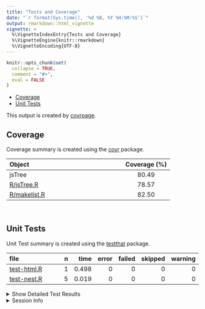 ```yaml
---
title: "Tests and Coverage"
date: "`r format(Sys.time(), '%d %B, %Y %H:%M:%S')`"
output: rmarkdown::html_vignette
vignette: >
  %\VignetteIndexEntry{Tests and Coverage}
  %\VignetteEngine{knitr::rmarkdown}
  %\VignetteEncoding{UTF-8}
---
```

  
```r
knitr::opts_chunk$set(
  collapse = TRUE,
  comment = "#>",
  eval = FALSE
)
```

<!--- Placeholder for tests/README.md Do Not Edit--->
-   [Coverage](#coverage)
-   [Unit Tests](#unit-tests)

This output is created by
[covrpage](https://github.com/yonicd/covrpage).

## Coverage

Coverage summary is created using the
[covr](https://github.com/r-lib/covr) package.

| Object                          | Coverage (%) |
|:--------------------------------|:------------:|
| jsTree                          |    80.49     |
| [R/jsTree.R](https://github.com/yonicd/jsTree/tree/master/R/jsTree.R)     |    78.57     |
| [R/makelist.R](https://github.com/yonicd/jsTree/tree/master/R/makelist.R) |    82.50     |

<br>

## Unit Tests

Unit Test summary is created using the
[testthat](https://github.com/r-lib/testthat) package.

| file                                |   n |  time | error | failed | skipped | warning |
|:------------------------------------|----:|------:|------:|-------:|--------:|--------:|
| [test-html.R](https://github.com/yonicd/jsTree/tree/master/tests/testthat/test-html.R) |   1 | 0.498 |     0 |      0 |       0 |       0 |
| [test-nest.R](https://github.com/yonicd/jsTree/tree/master/tests/testthat/test-nest.R) |   5 | 0.019 |     0 |      0 |       0 |       0 |

<details closed>
<summary>
Show Detailed Test Results
</summary>

| file                                    | context | test                  | status |   n |  time |
|:----------------------------------------|:--------|:----------------------|:-------|----:|------:|
| [test-html.R](https://github.com/yonicd/jsTree/tree/master/tests/testthat/test-html.R#L10) | html    | tree html             | PASS   |   1 | 0.498 |
| [test-nest.R](https://github.com/yonicd/jsTree/tree/master/tests/testthat/test-nest.R#L10) | nest    | nesting default       | PASS   |   1 | 0.004 |
| [test-nest.R](https://github.com/yonicd/jsTree/tree/master/tests/testthat/test-nest.R#L25) | nest    | nesting different sep | PASS   |   2 | 0.008 |
| [test-nest.R](https://github.com/yonicd/jsTree/tree/master/tests/testthat/test-nest.R#L37) | nest    | nesting nodestate     | PASS   |   2 | 0.007 |

</details>
<details>
<summary>
Session Info
</summary>

| Field    | Value                               |
|:---------|:------------------------------------|
| Version  | R version 3.6.3 (2020-02-29)        |
| Platform | x86\_64-apple-darwin15.6.0 (64-bit) |
| Running  | macOS Catalina 10.15.7              |
| Language | en\_US                              |
| Timezone | America/New\_York                   |

| Package  | Version |
|:---------|:--------|
| testthat | 3.0.0   |
| covr     | 3.5.0   |
| covrpage | 0.1     |

</details>
<!--- Final Status : pass --->
